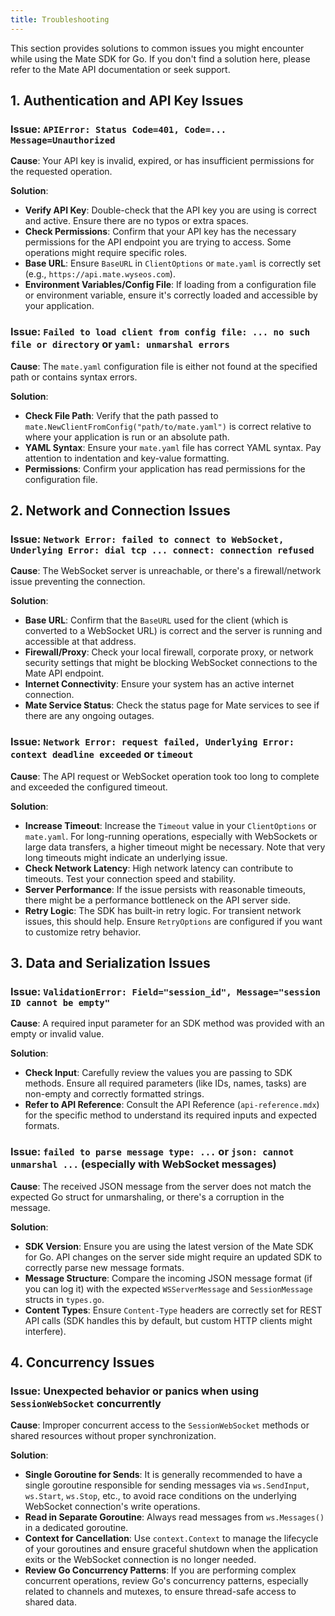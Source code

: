 ```yaml
---
title: Troubleshooting
---
```


This section provides solutions to common issues you might encounter while using the Mate SDK for Go. If you don't find a solution here, please refer to the Mate API documentation or seek support.

## 1. Authentication and API Key Issues

### Issue: `APIError: Status Code=401, Code=... Message=Unauthorized`

**Cause**: Your API key is invalid, expired, or has insufficient permissions for the requested operation.

**Solution**:
*   **Verify API Key**: Double-check that the API key you are using is correct and active. Ensure there are no typos or extra spaces.
*   **Check Permissions**: Confirm that your API key has the necessary permissions for the API endpoint you are trying to access. Some operations might require specific roles.
*   **Base URL**: Ensure `BaseURL` in `ClientOptions` or `mate.yaml` is correctly set (e.g., `https://api.mate.wyseos.com`).
*   **Environment Variables/Config File**: If loading from a configuration file or environment variable, ensure it's correctly loaded and accessible by your application.

### Issue: `Failed to load client from config file: ... no such file or directory` or `yaml: unmarshal errors`

**Cause**: The `mate.yaml` configuration file is either not found at the specified path or contains syntax errors.

**Solution**:
*   **Check File Path**: Verify that the path passed to `mate.NewClientFromConfig("path/to/mate.yaml")` is correct relative to where your application is run or an absolute path.
*   **YAML Syntax**: Ensure your `mate.yaml` file has correct YAML syntax. Pay attention to indentation and key-value formatting.
*   **Permissions**: Confirm your application has read permissions for the configuration file.

## 2. Network and Connection Issues

### Issue: `Network Error: failed to connect to WebSocket, Underlying Error: dial tcp ... connect: connection refused`

**Cause**: The WebSocket server is unreachable, or there's a firewall/network issue preventing the connection.

**Solution**:
*   **Base URL**: Confirm that the `BaseURL` used for the client (which is converted to a WebSocket URL) is correct and the server is running and accessible at that address.
*   **Firewall/Proxy**: Check your local firewall, corporate proxy, or network security settings that might be blocking WebSocket connections to the Mate API endpoint.
*   **Internet Connectivity**: Ensure your system has an active internet connection.
*   **Mate Service Status**: Check the status page for Mate services to see if there are any ongoing outages.

### Issue: `Network Error: request failed, Underlying Error: context deadline exceeded` or `timeout`

**Cause**: The API request or WebSocket operation took too long to complete and exceeded the configured timeout.

**Solution**:
*   **Increase Timeout**: Increase the `Timeout` value in your `ClientOptions` or `mate.yaml`. For long-running operations, especially with WebSockets or large data transfers, a higher timeout might be necessary. Note that very long timeouts might indicate an underlying issue.
*   **Check Network Latency**: High network latency can contribute to timeouts. Test your connection speed and stability.
*   **Server Performance**: If the issue persists with reasonable timeouts, there might be a performance bottleneck on the API server side.
*   **Retry Logic**: The SDK has built-in retry logic. For transient network issues, this should help. Ensure `RetryOptions` are configured if you want to customize retry behavior.

## 3. Data and Serialization Issues

### Issue: `ValidationError: Field="session_id", Message="session ID cannot be empty"`

**Cause**: A required input parameter for an SDK method was provided with an empty or invalid value.

**Solution**:
*   **Check Input**: Carefully review the values you are passing to SDK methods. Ensure all required parameters (like IDs, names, tasks) are non-empty and correctly formatted strings.
*   **Refer to API Reference**: Consult the API Reference (`api-reference.mdx`) for the specific method to understand its required inputs and expected formats.

### Issue: `failed to parse message type: ...` or `json: cannot unmarshal ...` (especially with WebSocket messages)

**Cause**: The received JSON message from the server does not match the expected Go struct for unmarshaling, or there's a corruption in the message.

**Solution**:
*   **SDK Version**: Ensure you are using the latest version of the Mate SDK for Go. API changes on the server side might require an updated SDK to correctly parse new message formats.
*   **Message Structure**: Compare the incoming JSON message format (if you can log it) with the expected `WSServerMessage` and `SessionMessage` structs in `types.go`.
*   **Content Types**: Ensure `Content-Type` headers are correctly set for REST API calls (SDK handles this by default, but custom HTTP clients might interfere).

## 4. Concurrency Issues

### Issue: Unexpected behavior or panics when using `SessionWebSocket` concurrently

**Cause**: Improper concurrent access to the `SessionWebSocket` methods or shared resources without proper synchronization.

**Solution**:
*   **Single Goroutine for Sends**: It is generally recommended to have a single goroutine responsible for sending messages via `ws.SendInput`, `ws.Start`, `ws.Stop`, etc., to avoid race conditions on the underlying WebSocket connection's write operations.
*   **Read in Separate Goroutine**: Always read messages from `ws.Messages()` in a dedicated goroutine.
*   **Context for Cancellation**: Use `context.Context` to manage the lifecycle of your goroutines and ensure graceful shutdown when the application exits or the WebSocket connection is no longer needed.
*   **Review Go Concurrency Patterns**: If you are performing complex concurrent operations, review Go's concurrency patterns, especially related to channels and mutexes, to ensure thread-safe access to shared data. 